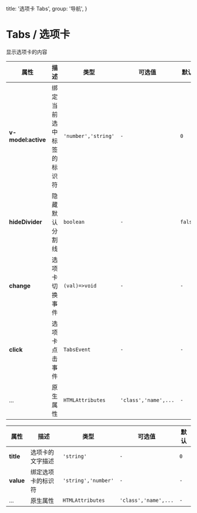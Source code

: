   title: '选项卡 Tabs',
  group: '导航',
}

# Tabs / 选项卡

显示选项卡的内容

<fe-CodeShow
  title="默认的"
  name="ex-tabs-default"
  desc="切换显示不同的内容"
/>

<fe-CodeShow
  title="分割线"
  name="ex-tabs-divider"
  desc="隐藏默认的分割线"
/>

<fe-Attributes>
  
<fe-AttributesTitle title="Tabs Props" />

| 属性               | 描述                     | 类型                 | 可选值               | 默认    |
| ------------------ | ------------------------ | -------------------- | -------------------- | ------- |
| **v-model:active** | 绑定当前选中标签的标识符 | `'number','string'`  | `-`                  | `0`     |
| **hideDivider**    | 隐藏默认分割线           | `boolean`            | `-`                  | `false` |
| **change**         | 选项卡切换事件           | `(val)=>void` | `-`                  | `-`     |
| **click**         | 选项卡点击事件           | `TabsEvent` | `-`                  | `-`     |
| ...                | 原生属性                 | `HTMLAttributes`     | `'class','name',...` | `-`     |
</fe-Attributes>

<fe-Attributes>

<fe-AttributesTitle title="Tab Props" />

| 属性      | 描述               | 类型                | 可选值               | 默认 |
| --------- | ------------------ | ------------------- | -------------------- | ---- |
| **title** | 选项卡的文字描述   | `'string'`          | `-`                  | `0`  |
| **value** | 绑定选项卡的标识符 | `'string','number'` | `-`                  | `-`  |
| ...       | 原生属性           | `HTMLAttributes`    | `'class','name',...` | `-`  |

</fe-Attributes>